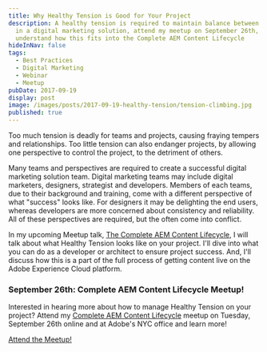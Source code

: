 ```yaml
---
title: Why Healthy Tension is Good for Your Project
description: A healthy tension is required to maintain balance between the teams
  in a digital marketing solution, attend my meetup on September 26th, to
  understand how this fits into the Complete AEM Content Lifecycle
hideInNav: false
tags:
  - Best Practices
  - Digital Marketing
  - Webinar
  - Meetup
pubDate: 2017-09-19
display: post
image: /images/posts/2017-09-19-healthy-tension/tension-climbing.jpg
published: true
---
```


 Too much tension is deadly for teams and projects, causing fraying tempers and relationships. Too little tension can also endanger projects, by allowing one perspective to control the project, to the detriment of others.

Many teams and perspectives are required to create a successful digital marketing solution team. Digital marketing teams may include digital marketers, designers, strategist and developers. Members of each teams, due to their background and training, come with a different perspective of what "success" looks like. For designers it may be delighting the end users, whereas developers are more concerned about consistency and reliability. All of these perspectives are required, but the often come into conflict.

 In my upcoming Meetup talk, [The Complete AEM Content Lifecycle](https://www.meetup.com/Worldwide-Adobe-Experience-Cloud-Developer-Community/events/242430228/), I will talk about what Healthy Tension looks like on your project. I'll dive into what you can do as a developer or architect to ensure project success. And, I'll discuss how this is a part of the full process of getting content live on the Adobe Experience Cloud platform.

### September 26th: Complete AEM Content Lifecycle Meetup!

Interested in hearing more about how to manage Healthy Tension on your project? Attend my [Complete AEM Content Lifecycle](https://www.meetup.com/Worldwide-Adobe-Experience-Cloud-Developer-Community/events/242430228/) meetup on Tuesday, September 26th online and at Adobe's NYC office and learn more!

[Attend the Meetup!](https://www.meetup.com/Worldwide-Adobe-Experience-Cloud-Developer-Community/events/242430228/)
